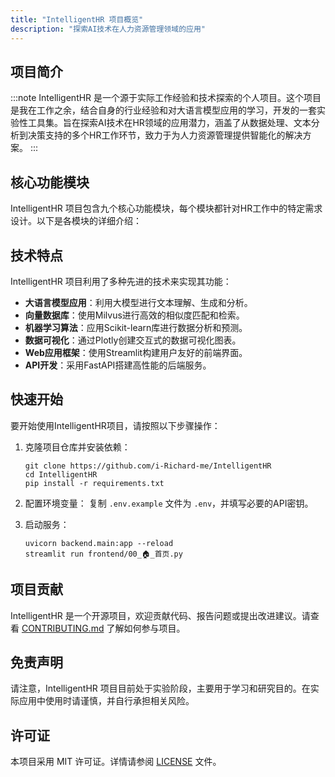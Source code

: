 ```yaml
---
title: "IntelligentHR 项目概览"
description: "探索AI技术在人力资源管理领域的应用"
---
```



## 项目简介

:::note
IntelligentHR 是一个源于实际工作经验和技术探索的个人项目。这个项目是我在工作之余，结合自身的行业经验和对大语言模型应用的学习，开发的一套实验性工具集。旨在探索AI技术在HR领域的应用潜力，涵盖了从数据处理、文本分析到决策支持的多个HR工作环节，致力于为人力资源管理提供智能化的解决方案。
:::

## 核心功能模块

IntelligentHR 项目包含九个核心功能模块，每个模块都针对HR工作中的特定需求设计。以下是各模块的详细介绍：

<CardGrid>
    <LinkCard
        title="🔍 AI研究助手"
        description="利用AI技术自动生成多维度搜索策略，进行网络爬虫信息采集，并生成结构化研究报告。"
        href="/intelligenthr/function_modules/ai-researcher"
    />
    <LinkCard
        title="🏢 数据标签清洗"
        description="结合大语言模型和规则引擎，实现复杂企业标签的智能识别和标准化，提高数据清洗的准确性。"
        href="/intelligenthr/function_modules/data-cleaning"
    />
    <LinkCard
        title="📄 简历信息提取"
        description="应用自然语言处理技术，从多种格式的简历中准确提取关键信息，生成结构化的简历摘要。"
        href="/intelligenthr/function_modules/resume-extractor"
    />
    <LinkCard
        title="👥 简历推荐助手"
        description="通过深度分析招聘需求，结合向量化技术和语义理解，实现多维度的简历匹配和个性化推荐。"
        href="/intelligenthr/function_modules/resume-recommender"
    />
    <LinkCard
        title="🌐 AI数据集翻译"
        description="支持大规模文本数据的批量翻译，保持翻译的上下文一致性和专业术语准确性。"
        href="/intelligenthr/function_modules/translation"
    />
    <LinkCard
        title="🏷️ 情感分析与标注"
        description="运用大语言模型进行灵活的文本分类，支持自定义分类标签和多维度分析。"
        href="/intelligenthr/function_modules/text-classification"
    />
    <LinkCard
        title="🔬 文本聚类分析"
        description="利用AI技术自动识别和分组相似的文本内容，提供可视化的聚类结果展示。"
        href="/intelligenthr/function_modules/text-clustering"
    />
    <LinkCard
        title="📊 驱动因素分析"
        description="运用机器学习算法分析多维度数据之间的关系，识别并量化影响目标变量的关键因素。"
        href="/intelligenthr/function_modules/feature-importance"
    />
    <LinkCard
        title="🧮 表格处理助手"
        description="通过自然语言交互理解用户意图，智能选择适当的数据处理工具，提供多样化的数据操作功能。"
        href="/intelligenthr/function_modules/table-operation"
    />
</CardGrid>

## 技术特点

IntelligentHR 项目利用了多种先进的技术来实现其功能：

- **大语言模型应用**：利用大模型进行文本理解、生成和分析。
- **向量数据库**：使用Milvus进行高效的相似度匹配和检索。
- **机器学习算法**：应用Scikit-learn库进行数据分析和预测。
- **数据可视化**：通过Plotly创建交互式的数据可视化图表。
- **Web应用框架**：使用Streamlit构建用户友好的前端界面。
- **API开发**：采用FastAPI搭建高性能的后端服务。

## 快速开始

要开始使用IntelligentHR项目，请按照以下步骤操作：

1. 克隆项目仓库并安装依赖：
   ```
   git clone https://github.com/i-Richard-me/IntelligentHR
   cd IntelligentHR
   pip install -r requirements.txt
   ```

2. 配置环境变量：
   复制 `.env.example` 文件为 `.env`，并填写必要的API密钥。

3. 启动服务：
   ```
   uvicorn backend.main:app --reload
   streamlit run frontend/00_🏠_首页.py
   ```

## 项目贡献

IntelligentHR 是一个开源项目，欢迎贡献代码、报告问题或提出改进建议。请查看 [CONTRIBUTING.md](CONTRIBUTING.md) 了解如何参与项目。

## 免责声明

请注意，IntelligentHR 项目目前处于实验阶段，主要用于学习和研究目的。在实际应用中使用时请谨慎，并自行承担相关风险。

## 许可证

本项目采用 MIT 许可证。详情请参阅 [LICENSE](LICENSE) 文件。